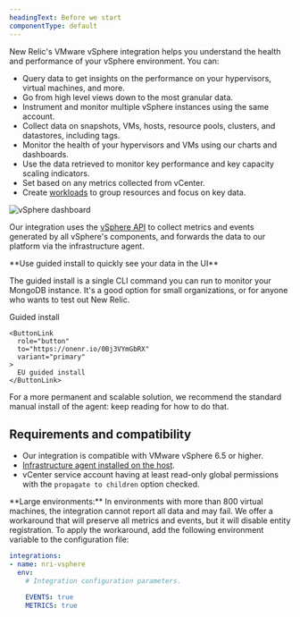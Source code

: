 ```yaml
---
headingText: Before we start
componentType: default
---
```


New Relic's VMware vSphere integration helps you understand the health and performance of your vSphere environment. You can:

* Query data to get insights on the performance on your hypervisors, virtual machines, and more.
* Go from high level views down to the most granular data.
* Instrument and monitor multiple vSphere instances using the same account.
* Collect data on snapshots, VMs, hosts, resource pools, clusters, and datastores, including tags.
* Monitor the health of your hypervisors and VMs using our charts and dashboards.
* Use the data retrieved to monitor key performance and key capacity scaling indicators.
* Set <InlinePopover type="alerts"/> based on any metrics collected from vCenter.
* Create [workloads](/docs/new-relic-one/use-new-relic-one/core-concepts/new-relic-one-workloads-isolate-resolve-incidents-faster) to group resources and focus on key data.

<img
  title="vSphere dashboard"
  alt="vSphere dashboard"
  src="/images/infrastructure_screenshot-full_vmware-vsphere-ui.webp"
/>

Our integration uses the [vSphere API](https://developer.broadcom.com/xapis/vsphere-automation-api/latest/) to collect metrics and events generated by all vSphere's components, and forwards the data to our platform via the infrastructure agent.

<Callout variant="tip">
  **Use guided install to quickly see your data in the UI**

  The guided install is a single CLI command you can run to monitor your MongoDB instance. It's a good option for small organizations, or for anyone who wants to test out New Relic.

  <ButtonGroup>
    <ButtonLink
      role="button"
      to="https://onenr.io/0Bj3VYmGbRX"
      variant="primary"
    >
      Guided install
    </ButtonLink>

    <ButtonLink
      role="button"
      to="https://onenr.io/0Bj3VYmGbRX"
      variant="primary"
    >
      EU guided install
    </ButtonLink>
  </ButtonGroup>

  For a more permanent and scalable solution, we recommend the standard manual install of the agent: keep reading for how to do that.
</Callout>

## Requirements and compatibility

* Our integration is compatible with VMware vSphere 6.5 or higher.
* [Infrastructure agent installed on the host](/docs/infrastructure/install-infrastructure-agent/get-started/install-infrastructure-agent-new-relic).
* vCenter service account having at least read-only global permissions with the `propagate to children` option checked.

<Callout variant="important">
  <DNT>**Large environments:**</DNT> In environments with more than 800 virtual machines, the integration cannot report all data and may fail. We offer a workaround that will preserve all metrics and events, but it will disable entity registration. To apply the workaround, add the following environment variable to the configuration file:

  ```yaml
  integrations:
  - name: nri-vsphere
    env:
      # Integration configuration parameters.

      EVENTS: true
      METRICS: true

  ```
</Callout>
